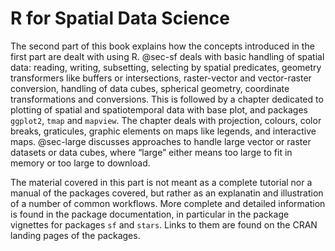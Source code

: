 # R for Spatial Data Science

The second part of this book explains how the concepts introduced
in the first part are dealt with using R. @sec-sf deals with basic
handling of spatial data: reading, writing, subsetting, selecting
by spatial predicates, geometry transformers like buffers or
intersections, raster-vector and vector-raster conversion, handling
of data cubes, spherical geometry, coordinate transformations and
conversions. This is followed by a chapter dedicated to plotting
of spatial and spatiotemporal data with base plot, and packages
`ggplot2`, `tmap` and `mapview`. The chapter deals with projection,
colours, color breaks, graticules, graphic elements on maps like
legends, and interactive maps.  @sec-large discusses approaches
to handle large vector or raster datasets or data cubes, where
"large" either means too large to fit in memory or too large to
download.

The material covered in this part is not meant as a complete tutorial
nor a manual of the packages covered, but rather as an explanatin
and illustration of a number of common workflows. More complete
and detailed information is found in the package documentation, in
particular in the package vignettes for packages `sf` and `stars`.
Links to them are found on the CRAN landing pages of the packages.

